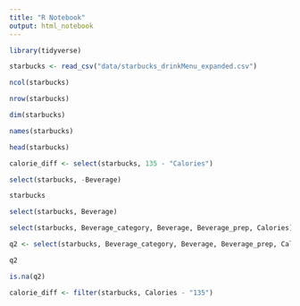 ```yaml
---
title: "R Notebook"
output: html_notebook
---
```



```r
library(tidyverse)
```


```r
starbucks <- read_csv("data/starbucks_drinkMenu_expanded.csv")
```


```r
ncol(starbucks)
```

```r
nrow(starbucks)
```

```r
dim(starbucks)
```


```r
names(starbucks)
```


```r
head(starbucks)
```


```r
calorie_diff <- select(starbucks, 135 - "Calories")
```

```r
select(starbucks, -Beverage)
```




```r
starbucks
```




```r
select(starbucks, Beverage)
```



```r
select(starbucks, Beverage_category, Beverage, Beverage_prep, Calories)
```


```r
q2 <- select(starbucks, Beverage_category, Beverage, Beverage_prep, Calories)
```

```r
q2
```




```r
is.na(q2)
```


```r
calorie_diff <- filter(starbucks, Calories - "135")
```















